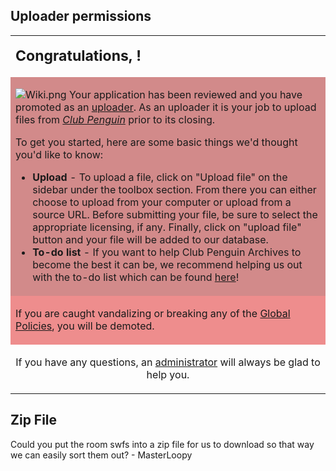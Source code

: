 ==Uploader permissions==
{| align="center" style="background: #DAA3A3; {{roundy|10px}} border: 3px solid #C65454; width: 80%"
|- align="center"
| colspan="2" | <big><big>'''Congratulations, {{BASEPAGENAME}}!'''</big></big>

|- align="left"
| style="background: #D28A8A; {{roundy|10px}} padding:5px;" colspan="2" | [[File:Wiki.png|right|link=]]
Your application has been reviewed and you have promoted as an [[Special:ListUsers/uploader|uploader]]. As an uploader it is your job to upload files from [[wiki:Club Penguin|''Club Penguin'']] prior to its closing.

To get you started, here are some basic things we'd thought you'd like to know:

*'''Upload''' - To upload a file, click on "Upload file" on the sidebar under the toolbox section. From there you can either choose to upload from your computer or upload from a source URL. Before submitting your file, be sure to select the appropriate licensing, if any. Finally, click on "upload file" button and your file will be added to our database.
*'''To-do list''' - If you want to help Club Penguin Archives to become the best it can be, we recommend helping us out with the to-do list which can be found [[Club Penguin Archives:To-do List|here]]!

|- align="center"

| style="background: #EE8D8D; {{roundy|10px}}" colspan="2" |
If you are caught vandalizing or breaking any of the [[clubpenguinwiki: Club Penguin Wiki Network:Global Policy|Global Policies]], you will be demoted.
|-
! style="background: #C65454; {{roundyleft|10px}}" align="center" | If you have any questions, an [[Project:Administrators|administrator]] will always be glad to help you.
| style="background:#ffffff; {{roundyright|10px}}" align="left" |Happy uploading! --[[User:Mario Rk|'''<span class="Xc6" style="color:#FF0000;">Mario Rk</span>''']] <sup>[[User talk:Mario Rk|<span class="Xc6" style="color:#FF0000;">(T)</span>]] [[Special:Contributions/Mario Rk|<span class="Xc6" style="color:#FF0000;">(C)</span>]]</sup> 20:53, 27 January 2018 (UTC)
|}

== Zip File ==

Could you put the room swfs into a zip file for us to download so that way we can easily sort them out? - MasterLoopy

